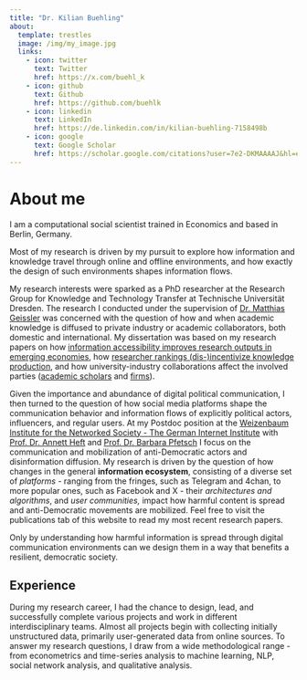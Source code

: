 ```yaml
---
title: "Dr. Kilian Buehling"
about:
  template: trestles
  image: /img/my_image.jpg
  links:
    - icon: twitter
      text: Twitter
      href: https://x.com/buehl_k
    - icon: github
      text: Github
      href: https://github.com/buehlk
    - icon: linkedin
      text: LinkedIn
      href: https://de.linkedin.com/in/kilian-buehling-7158498b
    - icon: google
      text: Google Scholar
      href: https://scholar.google.com/citations?user=7e2-DKMAAAAJ&hl=en
---
```


# About me

I am a computational social scientist trained in Economics and based in Berlin, Germany.

Most of my research is driven by my pursuit to explore how information and knowledge travel through online and offline environments, and how exactly the design of such environments shapes information flows.

My research interests were sparked as a PhD researcher at the Research Group for Knowledge and Technology Transfer at Technische Universität Dresden. The research I conducted under the supervision of [Dr. Matthias Geissler](https://scholar.google.com/citations?hl=en&user=JFkcqJgAAAAJ&view_op=list_works&sortby=pubdate) was concerned with the question of how and when academic knowledge is diffused to private industry or academic collaborators, both domestic and international. My dissertation was based on my research papers on how [information accessibility improves research outputs in emerging economies](https://asistdl.onlinelibrary.wiley.com/doi/full/10.1002/asi.24636), how [researcher rankings (dis-)incentivize knowledge production](https://doi.org/10.1016/j.joi.2021.101199), and how university-industry collaborations affect the involved parties ([academic scholars](https://link.springer.com/chapter/10.1007/978-3-030-84669-5_2) and [firms](https://onlinelibrary.wiley.com/doi/full/10.1111/jors.12596)).

Given the importance and abundance of digital political communication, I then turned to the question of how social media platforms shape the communication behavior and information flows of explicitly political actors, influencers, and regular users. At my Postdoc position at the [Weizenbaum Institute for the Networked Society - The German Internet Institute](https://www.weizenbaum-institut.de/en/portrait/p/kilian-buehling-msc/#page=1&tags=forschung&sort=date) with [Prof. Dr. Annett Heft](https://www.weizenbaum-institut.de/portrait/p/annett-heft/#page=1&tags=forschung&sort=date) and [Prof. Dr. Barbara Pfetsch](https://www.weizenbaum-institut.de/portrait/p/barbara-pfetsch/#page=1&tags=forschung&sort=date) I focus on the communication and mobilization of anti-Democratic actors and disinformation diffusion. My research is driven by the question of how changes in the general **information ecosystem**, consisting of a diverse set of *platforms* - ranging from the fringes, such as Telegram and 4chan, to more popular ones, such as Facebook and X - their *architectures and algorithms*, and *user communities,* impact how harmful content is spread and anti-Democratic movements are mobilized. Feel free to visit the publications tab of this website to read my most recent research papers.

Only by understanding how harmful information is spread through digital communication environments can we design them in a way that benefits a resilient, democratic society.

## Experience

During my research career, I had the chance to design, lead, and successfully complete various projects and work in different interdisciplinary teams. Almost all projects begin with collecting initially unstructured data, primarily user-generated data from online sources. To answer my research questions, I draw from a wide methodological range - from econometrics and time-series analysis to machine learning, NLP, social network analysis, and qualitative analysis.
